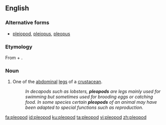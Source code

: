 ==English==

===Alternative forms===
* [[pleiopod]], [[pleiopus]], [[pleopus]]

===Etymology===
From {{etyl|grc|en}} {{m|grc|πλέω|gloss=sail}} + {{m|grc|πούς|gloss=foot}}.

===Noun===
{{en-noun|s|pleopoda}}

# {{context|zoology|lang=en}} One of the [[abdominal]] [[leg]]s of a [[crustacean]].
#: ''In decapods such as lobsters, '''pleopods''' are legs mainly used for swimming but sometimes used for brooding eggs or catching food.  In some species certain '''pleopods''' of an animal may have been adapted to special functions such as reproduction.''

[[fa:pleopod]]
[[id:pleopod]]
[[ku:pleopod]]
[[ta:pleopod]]
[[vi:pleopod]]
[[zh:pleopod]]